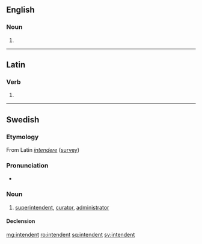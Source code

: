 ==English==

===Noun===
{{en-noun}}

# {{obsolete form of|intendant|lang=en}}

{{Webster 1913}}

----

==Latin==

===Verb===
{{la-verb-form|intendent}}

# {{inflection of|intendō||3|p|futr|actv|indc|lang=la}}

----

==Swedish==

===Etymology===
From Latin ''[[intendere]]'' ([[survey]])

===Pronunciation===
* {{audio|Sv-en intendent.ogg|Audio|lang=sv}}

===Noun===
{{sv-noun|c}}

# [[superintendent]], [[curator]], [[administrator]]

====Declension====
{{sv-infl-noun-c-er}}

[[mg:intendent]]
[[ro:intendent]]
[[sq:intendent]]
[[sv:intendent]]